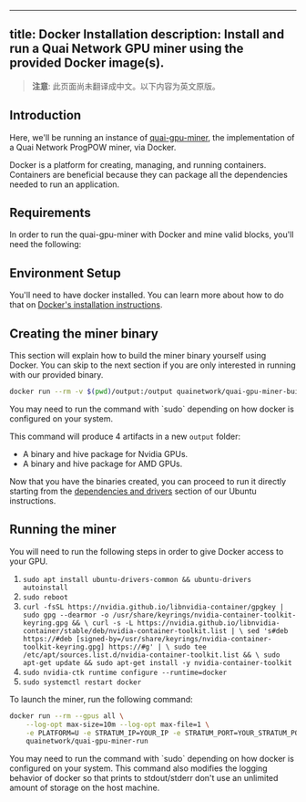 <!-- AUTO-GENERATED-CONTENT:START (ENGLISH-COPY) -->
---
title: Docker Installation
description: Install and run a Quai Network GPU miner using the provided Docker image(s).
---

> **注意**: 此页面尚未翻译成中文。以下内容为英文原版。

## Introduction

Here, we'll be running an instance of [quai-gpu-miner](https://github.com/dominant-strategies/quai-gpu-miner), the implementation of a Quai Network ProgPOW miner, via Docker.

Docker is a platform for creating, managing, and running containers. Containers are beneficial because they can package all the dependencies needed to run an application.

## Requirements

In order to run the quai-gpu-miner with Docker and mine valid blocks, you'll need the following:

<CardGroup cols={3}>
	<Card
		title='Synced go-quai node'
		href='/guides/client/node'
		icon='computer'
	/>
	<Card
		title='Configured Stratum proxy'
		href='/guides/client/stratum'
		icon='router'
	/>
	<Card
		title='NVIDIA or AMD GPU'
		icon='microchip'
	/>
	<Card
		title='4GB+ of RAM'
		icon='usb-drive'
	/>
</CardGroup>

## Environment Setup

You'll need to have docker installed. You can learn more about how to do that on [Docker's installation instructions](https://docs.docker.com/engine/install/).

## Creating the miner binary

This section will explain how to build the miner binary yourself using Docker. You can skip to the next section if you are only interested in running with our provided binary.

```bash
docker run --rm -v $(pwd)/output:/output quainetwork/quai-gpu-miner-build
```

<Note>
    You may need to run the command with `sudo` depending on how docker is configured on your system.
</Note>

This command will produce 4 artifacts in a new `output` folder:
- A binary and hive package for Nvidia GPUs.
- A binary and hive package for AMD GPUs.

Now that you have the binaries created, you can proceed to run it directly starting from the [dependencies and drivers](https://docs.qu.ai/guides/miner/ubuntu#dependencies-and-drivers) section of our Ubuntu instructions.

## Running the miner

You will need to run the following steps in order to give Docker access to your GPU.

1. `sudo apt install ubuntu-drivers-common && ubuntu-drivers autoinstall`
2. `sudo reboot`
3. `curl -fsSL https://nvidia.github.io/libnvidia-container/gpgkey | sudo gpg --dearmor -o /usr/share/keyrings/nvidia-container-toolkit-keyring.gpg && \
    curl -s -L https://nvidia.github.io/libnvidia-container/stable/deb/nvidia-container-toolkit.list | \
    sed 's#deb https://#deb [signed-by=/usr/share/keyrings/nvidia-container-toolkit-keyring.gpg] https://#g' | \
    sudo tee /etc/apt/sources.list.d/nvidia-container-toolkit.list && \
    sudo apt-get update && sudo apt-get install -y nvidia-container-toolkit`
4. `sudo nvidia-ctk runtime configure --runtime=docker`
5. `sudo systemctl restart docker`

To launch the miner, run the following command:
```bash
docker run --rm --gpus all \
    --log-opt max-size=10m --log-opt max-file=1 \
    -e PLATFORM=U -e STRATUM_IP=YOUR_IP -e STRATUM_PORT=YOUR_STRATUM_PORT \
    quainetwork/quai-gpu-miner-run
```

<Note>
    You may need to run the command with `sudo` depending on how docker is configured on your system.
</Note>

<Note> 
    This command also modifies the logging behavior of docker so that prints to stdout/stderr don't use an unlimited amount of storage on the host machine.
</Note>
